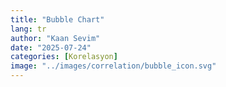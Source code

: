 ```yaml
---
title: "Bubble Chart"
lang: tr
author: "Kaan Sevim"
date: "2025-07-24"
categories: [Korelasyon]
image: "../images/correlation/bubble_icon.svg"
---
```

